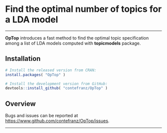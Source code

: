 # Find the optimal number of topics for a LDA model

***
  
**OpTop** introduces a fast method to find the optimal topic specification
among a list of LDA models computed with **topicmodels** package.

## Installation

``` r
# Install the released version from CRAN:
install.packages( "OpTop" )

# Install the development version from GitHub:
devtools::install_github( "contefranz/OpTop" )
```

## Overview


Bugs and issues can be reported at
[https://www.github.com/contefranz/OpTop/issues](https://www.github.com/contefranz/OpTop/issues).

***
  
